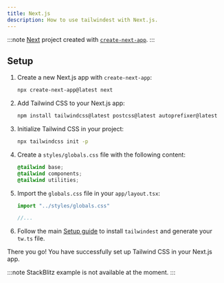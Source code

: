 ```yaml
---
title: Next.js
description: How to use tailwindest with Next.js.
---
```


:::note
[Next](https://nextjs.org) project created with
[`create-next-app`](https://www.npmjs.com/package/create-next-app).
:::

## Setup

1.  Create a new Next.js app with `create-next-app`:

    ```bash
    npx create-next-app@latest next
    ```

2.  Add Tailwind CSS to your Next.js app:

    ```bash
    npm install tailwindcss@latest postcss@latest autoprefixer@latest
    ```

3.  Initialize Tailwind CSS in your project:

    ```bash
    npx tailwindcss init -p
    ```

4.  Create a `styles/globals.css` file with the following content:

    ```css
    @tailwind base;
    @tailwind components;
    @tailwind utilities;
    ```

5.  Import the `globals.css` file in your `app/layout.tsx`:

    ```js
    import "../styles/globals.css"

    //...
    ```

6.  Follow the main [Setup guide](../setup) to install `tailwindest` and generate your `tw.ts` file.

There you go! You have successfully set up Tailwind CSS in your Next.js app.

:::note
StackBlitz example is not available at the moment.
:::
